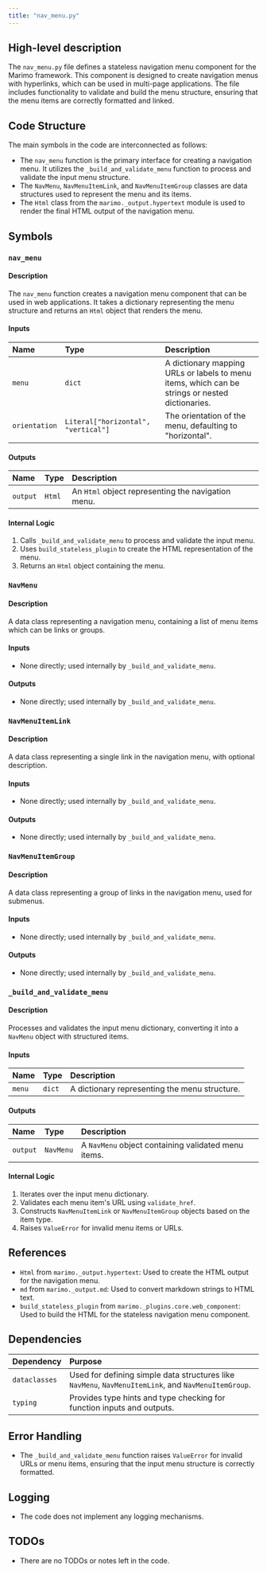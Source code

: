 ```yaml
---
title: "nav_menu.py"
---
```


## High-level description

The `nav_menu.py` file defines a stateless navigation menu component for the Marimo framework. This component is designed to create navigation menus with hyperlinks, which can be used in multi-page applications. The file includes functionality to validate and build the menu structure, ensuring that the menu items are correctly formatted and linked.

## Code Structure

The main symbols in the code are interconnected as follows:
- The `nav_menu` function is the primary interface for creating a navigation menu. It utilizes the `_build_and_validate_menu` function to process and validate the input menu structure.
- The `NavMenu`, `NavMenuItemLink`, and `NavMenuItemGroup` classes are data structures used to represent the menu and its items.
- The `Html` class from the `marimo._output.hypertext` module is used to render the final HTML output of the navigation menu.

## Symbols

### `nav_menu`
#### Description
The `nav_menu` function creates a navigation menu component that can be used in web applications. It takes a dictionary representing the menu structure and returns an `Html` object that renders the menu.

#### Inputs
| Name        | Type   | Description                                                                 |
|:------------|:-------|:----------------------------------------------------------------------------|
| `menu`      | `dict` | A dictionary mapping URLs or labels to menu items, which can be strings or nested dictionaries. |
| `orientation` | `Literal["horizontal", "vertical"]` | The orientation of the menu, defaulting to "horizontal". |

#### Outputs
| Name | Type | Description          |
|:-----|:-----|:---------------------|
| `output` | `Html` | An `Html` object representing the navigation menu. |

#### Internal Logic
1. Calls `_build_and_validate_menu` to process and validate the input menu.
2. Uses `build_stateless_plugin` to create the HTML representation of the menu.
3. Returns an `Html` object containing the menu.

### `NavMenu`
#### Description
A data class representing a navigation menu, containing a list of menu items which can be links or groups.

#### Inputs
- None directly; used internally by `_build_and_validate_menu`.

#### Outputs
- None directly; used internally by `_build_and_validate_menu`.

### `NavMenuItemLink`
#### Description
A data class representing a single link in the navigation menu, with optional description.

#### Inputs
- None directly; used internally by `_build_and_validate_menu`.

#### Outputs
- None directly; used internally by `_build_and_validate_menu`.

### `NavMenuItemGroup`
#### Description
A data class representing a group of links in the navigation menu, used for submenus.

#### Inputs
- None directly; used internally by `_build_and_validate_menu`.

#### Outputs
- None directly; used internally by `_build_and_validate_menu`.

### `_build_and_validate_menu`
#### Description
Processes and validates the input menu dictionary, converting it into a `NavMenu` object with structured items.

#### Inputs
| Name | Type | Description |
|:-----|:-----|:------------|
| `menu` | `dict` | A dictionary representing the menu structure. |

#### Outputs
| Name | Type | Description |
|:-----|:-----|:------------|
| `output` | `NavMenu` | A `NavMenu` object containing validated menu items. |

#### Internal Logic
1. Iterates over the input menu dictionary.
2. Validates each menu item's URL using `validate_href`.
3. Constructs `NavMenuItemLink` or `NavMenuItemGroup` objects based on the item type.
4. Raises `ValueError` for invalid menu items or URLs.

## References

- `Html` from `marimo._output.hypertext`: Used to create the HTML output for the navigation menu.
- `md` from `marimo._output.md`: Used to convert markdown strings to HTML text.
- `build_stateless_plugin` from `marimo._plugins.core.web_component`: Used to build the HTML for the stateless navigation menu component.

## Dependencies

| Dependency | Purpose |
|:-----------|:--------|
| `dataclasses` | Used for defining simple data structures like `NavMenu`, `NavMenuItemLink`, and `NavMenuItemGroup`. |
| `typing` | Provides type hints and type checking for function inputs and outputs. |

## Error Handling

- The `_build_and_validate_menu` function raises `ValueError` for invalid URLs or menu items, ensuring that the input menu structure is correctly formatted.

## Logging

- The code does not implement any logging mechanisms.

## TODOs

- There are no TODOs or notes left in the code.
